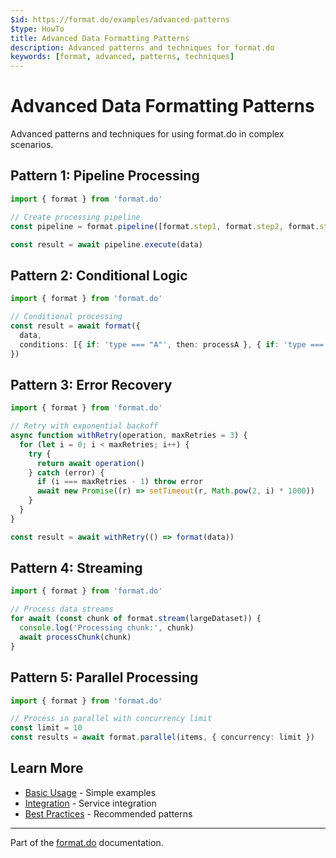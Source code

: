 ```yaml
---
$id: https://format.do/examples/advanced-patterns
$type: HowTo
title: Advanced Data Formatting Patterns
description: Advanced patterns and techniques for format.do
keywords: [format, advanced, patterns, techniques]
---
```


# Advanced Data Formatting Patterns

Advanced patterns and techniques for using format.do in complex scenarios.

## Pattern 1: Pipeline Processing

```typescript
import { format } from 'format.do'

// Create processing pipeline
const pipeline = format.pipeline([format.step1, format.step2, format.step3])

const result = await pipeline.execute(data)
```

## Pattern 2: Conditional Logic

```typescript
import { format } from 'format.do'

// Conditional processing
const result = await format({
  data,
  conditions: [{ if: 'type === "A"', then: processA }, { if: 'type === "B"', then: processB }, { else: processDefault }],
})
```

## Pattern 3: Error Recovery

```typescript
import { format } from 'format.do'

// Retry with exponential backoff
async function withRetry(operation, maxRetries = 3) {
  for (let i = 0; i < maxRetries; i++) {
    try {
      return await operation()
    } catch (error) {
      if (i === maxRetries - 1) throw error
      await new Promise((r) => setTimeout(r, Math.pow(2, i) * 1000))
    }
  }
}

const result = await withRetry(() => format(data))
```

## Pattern 4: Streaming

```typescript
import { format } from 'format.do'

// Process data streams
for await (const chunk of format.stream(largeDataset)) {
  console.log('Processing chunk:', chunk)
  await processChunk(chunk)
}
```

## Pattern 5: Parallel Processing

```typescript
import { format } from 'format.do'

// Process in parallel with concurrency limit
const limit = 10
const results = await format.parallel(items, { concurrency: limit })
```

## Learn More

- [Basic Usage](./basic-usage) - Simple examples
- [Integration](./integration) - Service integration
- [Best Practices](../docs/best-practices) - Recommended patterns

---

Part of the [format.do](https://format.do) documentation.
